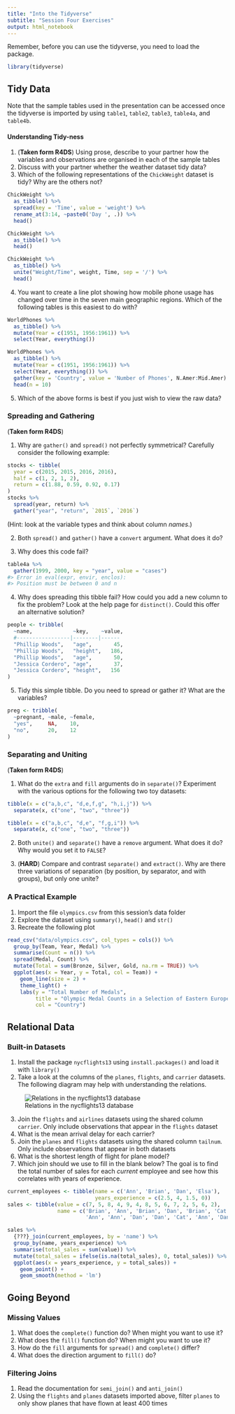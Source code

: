 ```yaml
---
title: "Into the Tidyverse"
subtitle: "Session Four Exercises"
output: html_notebook
---
```


Remember, before you can use the tidyverse, you need to load the package.

```r
library(tidyverse)
```

## Tidy Data

Note that the sample tables used in the presentation can be accessed once the tidyverse is imported by using `table1`, `table2`, `table3`, `table4a`, and `table4b`.

#### Understanding Tidy-ness

1. (**Taken form R4DS**) Using prose, describe to your partner how the variables and observations are organised in each of the sample tables
2. Discuss with your partner whether the weather dataset tidy data?
3. Which of the following representations of the `ChickWeight` dataset is tidy? Why are the others not?

```r
ChickWeight %>%
  as_tibble() %>%
  spread(key = 'Time', value = 'weight') %>%
  rename_at(3:14, ~paste0('Day ', .)) %>%
  head()
```

```r
ChickWeight %>%
  as_tibble() %>%
  head()
```

```r
ChickWeight %>%
  as_tibble() %>%
  unite("Weight/Time", weight, Time, sep = '/') %>%
  head()
```

4. You want to create a line plot showing how mobile phone usage has changed over time in the seven main geographic regions. Which of the following tables is this easiest to do with?

```r
WorldPhones %>% 
  as_tibble() %>%
  mutate(Year = c(1951, 1956:1961)) %>%
  select(Year, everything())
```

```r
WorldPhones %>% 
  as_tibble() %>%
  mutate(Year = c(1951, 1956:1961)) %>%
  select(Year, everything()) %>%
  gather(key = 'Country', value = 'Number of Phones', N.Amer:Mid.Amer) %>%
  head(n = 10)
```

5. Which of the above forms is best if you just wish to view the raw data?

### Spreading and Gathering

(**Taken form R4DS**)

1. Why are `gather()` and `spread()` not perfectly symmetrical? Carefully consider the following example:

```r
stocks <- tibble(
  year = c(2015, 2015, 2016, 2016),
  half = c(1, 2, 1, 2),
  return = c(1.88, 0.59, 0.92, 0.17)
)
stocks %>%
  spread(year, return) %>%
  gather("year", "return", `2015`, `2016`)
```

(Hint: look at the variable types and think about column _names_.)

2. Both `spread()` and `gather()` have a `convert` argument. What does it do?

3. Why does this code fail?

```r
table4a %>%
  gather(1999, 2000, key = "year", value = "cases")
#> Error in eval(expr, envir, enclos):
#> Position must be between 0 and n
```

4. Why does spreading this tibble fail? How could you add a new column to fix the problem? Look at the help page for `distinct()`. Could this offer an alternative solution?

```r
people <- tribble(
  ~name,             ~key,    ~value,
  #-----------------|--------|------
  "Phillip Woods",   "age",       45,
  "Phillip Woods",   "height",   186,
  "Phillip Woods",   "age",       50,
  "Jessica Cordero", "age",       37,
  "Jessica Cordero", "height",   156
)
```

5. Tidy this simple tibble. Do you need to spread or gather it? What are the variables?

```r
preg <- tribble(
  ~pregnant, ~male, ~female,
  "yes",     NA,    10,
  "no",      20,    12
)
```

### Separating and Uniting

(**Taken form R4DS**)

1. What do the `extra` and `fill` arguments do in `separate()`? Experiment with the various options for the following two toy datasets:

```r
tibble(x = c("a,b,c", "d,e,f,g", "h,i,j")) %>% 
  separate(x, c("one", "two", "three"))

tibble(x = c("a,b,c", "d,e", "f,g,i")) %>% 
  separate(x, c("one", "two", "three"))
```

2. Both `unite()` and `separate()` have a `remove` argument. What does it do? Why would you set it to `FALSE`?

3. (**HARD**) Compare and contrast `separate()` and `extract()`. Why are there three variations of separation (by position, by separator, and with groups), but only one unite?

### A Practical Example

1. Import the file `olympics.csv` from this session's data folder
2. Explore the dataset using `summary()`, `head()` and `str()`
3. Recreate the following plot

```r
read_csv("data/olympics.csv", col_types = cols()) %>%
  group_by(Team, Year, Medal) %>%
  summarise(Count = n()) %>%
  spread(Medal, Count) %>%
  mutate(Total = sum(Bronze, Silver, Gold, na.rm = TRUE)) %>%
  ggplot(aes(x = Year, y = Total, col = Team)) +
    geom_line(size = 2) +
    theme_light() +
    labs(y = "Total Number of Medals",
         title = "Olympic Medal Counts in a Selection of Eastern European Countries",
         col = "Country")
```

## Relational Data

### Built-in Datasets

1. Install the package `nycflights13` using `install.packages()` and load it with `library()`
2. Take a look at the columns of the `planes`, `flights`, and `carrier` datasets. The following diagram may help with understanding the relations.

![Relations in the nycflights13 database](images/relational-nycflights.png)

3. Join the `flights` and `airlines` datasets using the shared column `carrier`. Only include observations that appear in the `flights` dataset
4. What is the mean arrival delay for each carrier?
5. Join the `planes` and `flights` datasets using the shared column `tailnum`. Only include observations that appear in both datasets
6. What is the shortest length of flight for plane model?
7. Which join should we use to fill in the blank below? The goal is to find the total number of sales for each _current_ employee and see how this correlates with years of experience.

```r
current_employees <- tibble(name = c('Ann', 'Brian', 'Dan', 'Elsa'),
                            years_experience = c(2.5, 4, 1.5, 0))
sales <- tibble(value = c(7, 5, 8, 4, 9, 4, 8, 5, 6, 7, 2, 5, 6, 2),
                name = c('Brian', 'Ann', 'Brian', 'Dan', 'Brian', 'Cat', 'Brian',
                         'Ann', 'Ann', 'Dan', 'Dan', 'Cat', 'Ann', 'Dan'))

sales %>%
  {???}_join(current_employees, by = 'name') %>%
  group_by(name, years_experience) %>%
  summarise(total_sales = sum(value)) %>%
  mutate(total_sales = ifelse(is.na(total_sales), 0, total_sales)) %>%
  ggplot(aes(x = years_experience, y = total_sales)) +
    geom_point() +
    geom_smooth(method = 'lm')
```

## Going Beyond

### Missing Values

1. What does the `complete()` function do? When might you want to use it?
2. What does the `fill()` function do? When might you want to use it?
3. How do the `fill` arguments for `spread()` and `complete()` differ?
4. What does the direction argument to `fill()` do?

### Filtering Joins

1. Read the documentation for `semi_join()` and `anti_join()`
2. Using the `flights` and `planes` datasets imported above, filter `planes` to only show planes that have flown at least 400 times